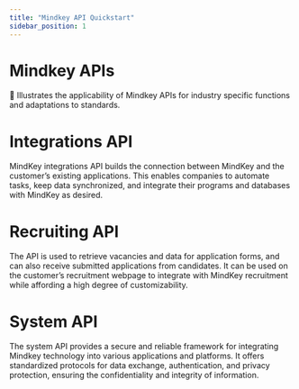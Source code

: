 ```yaml
---
title: "Mindkey API Quickstart"
sidebar_position: 1
---
```


# Mindkey APIs

🏸 Illustrates the applicability of Mindkey APIs for industry specific functions and adaptations to standards.

# Integrations API

MindKey integrations API builds the connection between MindKey and the customer’s existing applications. This enables companies to automate tasks, keep data synchronized, and integrate their programs and databases with MindKey as desired.

# Recruiting API

The API is used to retrieve vacancies and data for application forms, and can also receive submitted applications from candidates. It can be used on the customer’s recruitment webpage to integrate with MindKey recruitment while affording a high degree of customizability.

# System API

The system API provides a secure and reliable framework for integrating Mindkey technology into various applications and platforms. It offers standardized protocols for data exchange, authentication, and privacy protection, ensuring the confidentiality and integrity of information.
